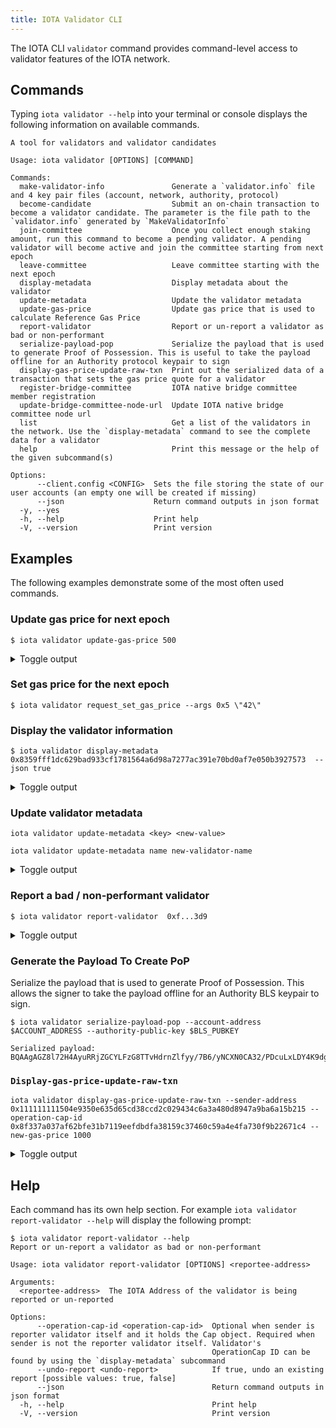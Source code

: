 ```yaml
---
title: IOTA Validator CLI
---
```


The IOTA CLI `validator` command provides command-level access to validator features of the IOTA network.

## Commands

Typing `iota validator --help` into your terminal or console displays the following information on available commands.

```shell
A tool for validators and validator candidates

Usage: iota validator [OPTIONS] [COMMAND]

Commands:
  make-validator-info               Generate a `validator.info` file and 4 key pair files (account, network, authority, protocol)
  become-candidate                  Submit an on-chain transaction to become a validator candidate. The parameter is the file path to the `validator.info` generated by `MakeValidatorInfo`
  join-committee                    Once you collect enough staking amount, run this command to become a pending validator. A pending validator will become active and join the committee starting from next epoch
  leave-committee                   Leave committee starting with the next epoch
  display-metadata                  Display metadata about the validator
  update-metadata                   Update the validator metadata
  update-gas-price                  Update gas price that is used to calculate Reference Gas Price
  report-validator                  Report or un-report a validator as bad or non-performant
  serialize-payload-pop             Serialize the payload that is used to generate Proof of Possession. This is useful to take the payload offline for an Authority protocol keypair to sign
  display-gas-price-update-raw-txn  Print out the serialized data of a transaction that sets the gas price quote for a validator
  register-bridge-committee         IOTA native bridge committee member registration
  update-bridge-committee-node-url  Update IOTA native bridge committee node url
  list                              Get a list of the validators in the network. Use the `display-metadata` command to see the complete data for a validator
  help                              Print this message or the help of the given subcommand(s)

Options:
      --client.config <CONFIG>  Sets the file storing the state of our user accounts (an empty one will be created if missing)
      --json                    Return command outputs in json format
  -y, --yes                     
  -h, --help                    Print help
  -V, --version                 Print version
```

## Examples

The following examples demonstrate some of the most often used commands. 

### Update gas price for next epoch

```shell
$ iota validator update-gas-price 500
```


<details>
  <summary>
  Toggle output
  </summary>

```shell
----- Transaction Digest ----
A8z83EqjmgwRNFV6sme6A5tTTTQPjiLgiW76neyvhLud

----- Transaction Data ----
╭───────────────────────────────────────────────────────────────────────────────────────────────────────────────────────────────────────────────────────────────────────────────────────────────────────────────────────────────────────────────────────────────────────────────────────────────────────────────────────╮
│ Transaction Data                                                                                                                                                                                                                                                                                                      │
├───────────────────────────────────────────────────────────────────────────────────────────────────────────────────────────────────────────────────────────────────────────────────────────────────────────────────────────────────────────────────────────────────────────────────────────────────────────────────────┤
│ Sender: 0xf...3d9                                                                                                                                                                                                                                                                                                     │
│ Gas Owner: 0xf...3d9                                                                                                                                                                                                                                                                                                  │
│ Gas Budget: 200000000 NANOS                                                                                                                                                                                                                                                                                           │
│ Gas Price: 1000 NANOS                                                                                                                                                                                                                                                                                                 │
│ Gas Payment:                                                                                                                                                                                                                                                                                                          │
│  ┌──                                                                                                                                                                                                                                                                                                                  │
│  │ ID: 0x8...19e                                                                                                                                                                                                                                                                                                      │
│  │ Version: 1                                                                                                                                                                                                                                                                                                         │
│  │ Digest: 8UEiGYe3KL3S6JPs8uP2sbbx7sMCtzi8yJJ6SyTe9V1x                                                                                                                                                                                                                                                               │
│  └──                                                                                                                                                                                                                                                                                                                  │
│                                                                                                                                                                                                                                                                                                                       │
│ Transaction Kind : Programmable                                                                                                                                                                                                                                                                                       │
│ Inputs: [Object(SharedObject { object_id: 0x0...005, initial_shared_version: SequenceNumber(1), mutable: true }), Object(ImmOrOwnedObject { object_id: 0x4...dbe, version: SequenceNumber(1), digest: o#82z9UUX9iD2Mq9zvciD56kmmDYqjF3iwaFadi3Mk16eJ }), Pure(IOTAPureValue { value_type: Some(U64), value: "500" })] │
│ Commands: [                                                                                                                                                                                                                                                                                                           │
│   MoveCall(0x0...003::iota_system::request_set_gas_price(Input(0),Input(1),Input(2))),                                                                                                                                                                                                                                │
│ ]                                                                                                                                                                                                                                                                                                                     │
│                                                                                                                                                                                                                                                                                                                       │
│                                                                                                                                                                                                                                                                                                                       │
│ Signatures:                                                                                                                                                                                                                                                                                                           │
│  j2FE7GNkHm9+ey0zTQrgfaTXJgGu1vYWmivrVxbUfP56vIrxMFA4XxqEyw7Q8pM1FR+JDPgCsE1kgZRGH6TZDg==                                                                                                                                                                                                                             │
│                                                                                                                                                                                                                                                                                                                       │
╰───────────────────────────────────────────────────────────────────────────────────────────────────────────────────────────────────────────────────────────────────────────────────────────────────────────────────────────────────────────────────────────────────────────────────────────────────────────────────────╯
----- Transaction Effects ----
╭─────────────────────────────────────────────────────────╮
│ Transaction Effects                                     │
├─────────────────────────────────────────────────────────┤
│ Digest: A8z83EqjmgwRNFV6sme6A5tTTTQPjiLgiW76neyvhLud    │
│ Status: Success                                         │
│ Executed Epoch: 5                                       │
│                                                         │
│ Mutated Objects:                                        │
│  ┌──                                                    │
│  │ ID: 0x0...005                                        │
│  │ Owner: Shared                                        │
│  │ Version: 16                                          │
│  │ Digest: ER2L6MxrqKNAsaRd9pWdMwvLzXG3ocGQnytnP9s5QLeh │
│  └──                                                    │
│  ┌──                                                    │
│  │ ID: 0x4...dbe                                        │
│  │ Owner: Account Address ( 0xf45...3d9 )               │
│  │ Version: 16                                          │
│  │ Digest: 4yDkecsKPe8SnacWdECmq1yVDt7MzvpXCxbRGs74PGaB │
│  └──                                                    │
│  ┌──                                                    │
│  │ ID: 0x5...8d1                                        │
│  │ Owner: Object ID: ( 0x000...005 )                    │
│  │ Version: 16                                          │
│  │ Digest: BBu5zHWWX7nnb1XcFu5VLVnKZEU6AqRRarDDjEeBtqWy │
│  └──                                                    │
│  ┌──                                                    │
│  │ ID: 0x8...19e                                        │
│  │ Owner: Account Address ( 0xf45...3d9 )               │
│  │ Version: 16                                          │
│  │ Digest: 4WQp6FYctutMFzf6f2EX68xut71AMubewJ6c7GxpzX7e │
│  └──                                                    │
│                                                         │
│ Shared Objects:                                         │
│  ┌──                                                    │
│  │ ID: 0x0...005                                        │ 
│  │ Version: 15                                          │
│  │ Digest: 6vdobiuiDQpJguDxVbbMNW5ddRqEFkP67C3FWrAVYYuZ │
│  └──                                                    │
│                                                         │
│ Gas Object:                                             │
│  ┌──                                                    │
│  │ ID: 0x8...19e                                        │
│  │ Owner: Account Address ( 0xf45...3d9 )               │
│  │ Version: 16                                          │
│  │ Digest: 4WQp6FYctutMFzf6f2EX68xut71AMubewJ6c7GxpzX7e │
│  └──                                                    │
│                                                         │
│ Gas Cost Summary:                                       │
│  Storage Cost: 31479200                                 │
│  Computation Cost: 1000000                              │
│  Storage Rebate: 0                                      │
│  Non-refundable Storage Fee: 0                          │
│                                                         │
│ Transaction Dependencies:                               │
│  2gqHgPZbjTkDWM9GnVuWU5kT9z2SWN2ggwK3ryxf8aUX           │
│  EmW6DhJWRACNZAvupiTNVacZFLoZxbNJ88mrKVv9DeiJ           │
╰─────────────────────────────────────────────────────────╯
```

</details>


### Set gas price for the next epoch

```shell
$ iota validator request_set_gas_price --args 0x5 \"42\"
```

### Display the validator information

```shell
$ iota validator display-metadata 0x8359fff1dc629bad933cf1781564a6d98a7277ac391e70bd0af7e050b3927573  --json true
```


<details>
  <summary>
  Toggle output
  </summary>

```shell
0x8359fff1dc629bad933cf1781564a6d98a7277ac391e70bd0af7e050b3927573's valdiator status: Active
{
  "iotaAddress": "0x8359fff1dc629bad933cf1781564a6d98a7277ac391e70bd0af7e050b3927573",
  "authorityPubkeyBytes": "lUhBLNuc6bosReVt+jv+BXZboiOjZQyT5tfJbMS1StEyBmPmF7TTuGl2vy/S8zKWGSEbPKPapz46phPZgFRy7TjXEdt6XjBHf/bkEg1atucEzAMPT/6cIx2G5We7wlXK",
  "networkPubkeyBytes": "1JiYHZHJFtuxim7woWhPGdBIe4QPoyvLVgpCRRZwUWg=",
  "protocolPubkeyBytes": "XhjH8q+isy4LP4GS1txLJYl+KQ9kV7b5dnu6C2x4XIk=",
  "proofOfPossessionBytes": "ovRMD5206HPBOoTfx+TgB5NXIKpbra4AuJRVGFSaaFbP2hAAZBDWpP1OD0Nyackf",
  "name": "validator-2.r.iota-rebased-testnet",
  "description": "validator-2.r.iota-rebased-testnet",
  "imageUrl": "",
  "projectUrl": "",
  "netAddress": "/dns/validator-2.r.iota-rebased-testnet.iota.cafe/tcp/8080/http",
  "p2pAddress": "/dns/validator-2.r.iota-rebased-testnet.iota.cafe/udp/8084",
  "primaryAddress": "/dns/validator-2.r.iota-rebased-testnet.iota.cafe/tcp/8081",
  "nextEpochAuthorityPubkeyBytes": null,
  "nextEpochProofOfPossession": null,
  "nextEpochNetworkPubkeyBytes": null,
  "nextEpochProtocolPubkeyBytes": null,
  "nextEpochNetAddress": null,
  "nextEpochP2pAddress": null,
  "nextEpochPrimaryAddress": null,
  "votingPower": "2500",
  "operationCapId": "0xa88b6ac306932c77f7bc228690c35104ab8b4cd4a174ace5296d01581ae4f2d5",
  "gasPrice": "1000",
  "commissionRate": "200",
  "nextEpochStake": "2958750000000000",
  "nextEpochGasPrice": "1000",
  "nextEpochCommissionRate": "200",
  "stakingPoolId": "0x4fb963ec2cb115ae2e13818e38f71d3ec8c6c2b892000fe6c119bf518b9b1a85",
  "stakingPoolActivationEpoch": "0",
  "stakingPoolDeactivationEpoch": null,
  "stakingPoolIotaBalance": "2958750000000000",
  "rewardsPool": "939575000000000",
  "poolTokenBalance": "2015128472804164",
  "pendingStake": "0",
  "pendingTotalIotaWithdraw": "0",
  "pendingPoolTokenWithdraw": "0",
  "exchangeRatesId": "0x456fd6d5a041d8c5de2998b4bf8a0cff2217132ae5de0c7017975fa82470ed43",
  "exchangeRatesSize": "6"
}
```
</details>

### Update validator metadata

```shell
iota validator update-metadata <key> <new-value>
```

```shell
iota validator update-metadata name new-validator-name
```


<details>
  <summary>
  Toggle output
  </summary>

```shell
----- Transaction Digest ----
HyVwvTSdHVFibs3du6S89mQ5kNC6FvaMeczAPguNYjss

----- Transaction Data ----
╭─────────────────────────────────────────────────────────────────────────────────────────────────╮
│ Transaction Data                                                                                │
├─────────────────────────────────────────────────────────────────────────────────────────────────┤
│ Sender: 0x111111111504e9350e635d65cd38ccd2c029434c6a3a480d8947a9ba6a15b215                      │
│ Gas Owner: 0x111111111504e9350e635d65cd38ccd2c029434c6a3a480d8947a9ba6a15b215                   │
│ Gas Budget: 200000000 NANOS                                                                     │
│ Gas Price: 1000 NANOS                                                                           │
│ Gas Payment:                                                                                    │
│  ┌──                                                                                            │
│  │ ID: 0x2ed4692a6b32266c21955db5fe4ed85fa1478c17cee9744c68cebdc034344181                       │
│  │ Version: 26                                                                                  │
│  │ Digest: 7EWayTrApAUjaGNTvS77H7tUPeuHxQ1RFZ4rnxpej633                                         │
│  └──                                                                                            │
│                                                                                                 │
│ Transaction Kind: Programmable                                                                  │
│ ╭─────────────────────────────────────────────────────────────────────────────────────────────╮ │
│ │ Input Objects                                                                               │ │
│ ├─────────────────────────────────────────────────────────────────────────────────────────────┤ │
│ │ 0   Shared Object    ID: 0x0000000000000000000000000000000000000000000000000000000000000005 │ │
│ │ 1   Pure Arg: Type: vector<u8>, Value: "new-validator-name"                                 │ │
│ ╰─────────────────────────────────────────────────────────────────────────────────────────────╯ │
│ ╭──────────────────────────────────────────────────────────────────────────────────╮            │
│ │ Commands                                                                         │            │
│ ├──────────────────────────────────────────────────────────────────────────────────┤            │
│ │ 0  MoveCall:                                                                     │            │
│ │  ┌                                                                               │            │
│ │  │ Function:  update_validator_name                                              │            │
│ │  │ Module:    iota_system                                                        │            │
│ │  │ Package:   0x0000000000000000000000000000000000000000000000000000000000000003 │            │
│ │  │ Arguments:                                                                    │            │
│ │  │   Input  0                                                                    │            │
│ │  │   Input  1                                                                    │            │
│ │  └                                                                               │            │
│ ╰──────────────────────────────────────────────────────────────────────────────────╯            │
│                                                                                                 │
│ Signatures:                                                                                     │
│    79tpsgiXFX65rUIFHhqlhBTj6Us59adQXfTdKhhCLuo1OvG6oyJkXzx4VEA17u/yqSVxFkaGYp1LuMbFL4cNCQ==     │
│                                                                                                 │
╰─────────────────────────────────────────────────────────────────────────────────────────────────╯
----- Transaction Effects ----
╭───────────────────────────────────────────────────────────────────────────────────────────────────╮
│ Transaction Effects                                                                               │
├───────────────────────────────────────────────────────────────────────────────────────────────────┤
│ Digest: HyVwvTSdHVFibs3du6S89mQ5kNC6FvaMeczAPguNYjss                                              │
│ Status: Success                                                                                   │
│ Executed Epoch: 39                                                                                │
│ Mutated Objects:                                                                                  │
│  ┌──                                                                                              │
│  │ ID: 0x0000000000000000000000000000000000000000000000000000000000000005                         │
│  │ Owner: Shared                                                                                  │
│  │ Version: 112                                                                                   │
│  │ Digest: 5BoJQhssNo5smzUddV8rRvaDCGiWvZotVmx3cbh26q4K                                           │
│  └──                                                                                              │
│  ┌──                                                                                              │
│  │ ID: 0x2ed4692a6b32266c21955db5fe4ed85fa1478c17cee9744c68cebdc034344181                         │
│  │ Owner: Account Address ( 0x111111111504e9350e635d65cd38ccd2c029434c6a3a480d8947a9ba6a15b215 )  │
│  │ Version: 112                                                                                   │
│  │ Digest: DNZiGcn27ByW5QY3ZbSpX2CjwQyRkVxX6R7i8CKTZ55h                                           │
│  └──                                                                                              │
│  ┌──                                                                                              │
│  │ ID: 0x5b890eaf2abcfa2ab90b77b8e6f3d5d8609586c3e583baf3dccd5af17edf48d1                         │
│  │ Owner: Object ID: ( 0x0000000000000000000000000000000000000000000000000000000000000005 )       │
│  │ Version: 112                                                                                   │
│  │ Digest: 3aYHFk32MvmVmC3EoBkxFCxUAQaoNUd2LNRBYy4DYTDq                                           │
│  └──                                                                                              │
│ Shared Objects:                                                                                   │
│  ┌──                                                                                              │
│  │ ID: 0x0000000000000000000000000000000000000000000000000000000000000005                         │
│  │ Version: 111                                                                                   │
│  │ Digest: 7BxrwgHL3v2WEzt1Fxa93HL27n7e5fhckCMmuhdeHra7                                           │
│  └──                                                                                              │
│ Gas Object:                                                                                       │
│  ┌──                                                                                              │
│  │ ID: 0x2ed4692a6b32266c21955db5fe4ed85fa1478c17cee9744c68cebdc034344181                         │
│  │ Owner: Account Address ( 0x111111111504e9350e635d65cd38ccd2c029434c6a3a480d8947a9ba6a15b215 )  │
│  │ Version: 112                                                                                   │
│  │ Digest: DNZiGcn27ByW5QY3ZbSpX2CjwQyRkVxX6R7i8CKTZ55h                                           │
│  └──                                                                                              │
│ Gas Cost Summary:                                                                                 │
│    Storage Cost: 35697200 NANOS                                                                   │
│    Computation Cost: 1000000 NANOS                                                                │
│    Storage Rebate: 35636400 NANOS                                                                 │
│    Non-refundable Storage Fee: 0 NANOS                                                            │
│                                                                                                   │
│ Transaction Dependencies:                                                                         │
│    2QvVh6TYRBLgsB2PT3388hEvAoRmNsYkLsjyz2KnG6fH                                                   │
│    6grSKcoWbjpzH8xD1rrqPzLqkccf5NW9t1nV4McEsXbE                                                   │
│    HHRccKiYZ9HP9dDdDv4bNQRUtuw8P9e3ZFPpr3X6c9Zb                                                   │
╰───────────────────────────────────────────────────────────────────────────────────────────────────╯
```
</details>

### Report a bad / non-performant validator

```shell
$ iota validator report-validator  0xf...3d9
```


<details>
  <summary>
  Toggle output
  </summary>


```shell
----- Transaction Digest ----
8jVYrpuRBmdSLP37MsQGRqUqE3kE2m8XiSS4TG4aJwXf

----- Transaction Data ----
╭──────────────────────────────────────────────────────────────────────────────────────────────────────────────────────────────────────────────────────────────────────────────────────────────────────────────────────────────────────────────────────────────────────────────────────────────────────────────────────────────────╮
│ Transaction Data                                                                                                                                                                                                                                                                                                                 │
├──────────────────────────────────────────────────────────────────────────────────────────────────────────────────────────────────────────────────────────────────────────────────────────────────────────────────────────────────────────────────────────────────────────────────────────────────────────────────────────────────┤
│ Sender: 0xf...3d9                                                                                                                                                                                                                                                                                                                │
│ Gas Owner: 0xf...3d9                                                                                                                                                                                                                                                                                                             │
│ Gas Budget: 200000000 NANOS                                                                                                                                                                                                                                                                                                      │
│ Gas Price: 1000 NANOS                                                                                                                                                                                                                                                                                                            │
│ Gas Payment:                                                                                                                                                                                                                                                                                                                     │
│  ┌──                                                                                                                                                                                                                                                                                                                             │
│  │ ID: 0x8...19e                                                                                                                                                                                                                                                                                                                 │
│  │ Version: 16                                                                                                                                                                                                                                                                                                                   │
│  │ Digest: 4WQp6FYctutMFzf6f2EX68xut71AMubewJ6c7GxpzX7e                                                                                                                                                                                                                                                                          │
│  └──                                                                                                                                                                                                                                                                                                                             │
│                                                                                                                                                                                                                                                                                                                                  │
│ Transaction Kind : Programmable                                                                                                                                                                                                                                                                                                  │
│ Inputs: [Object(SharedObject { object_id: 0x0...005, initial_shared_version: SequenceNumber(1), mutable: true }), Object(ImmOrOwnedObject { object_id: 0x4...dbe, version: SequenceNumber(16), digest: o#4yDkecsKPe8SnacWdECmq1yVDt7MzvpXCxbRGs74PGaB }), Pure(IOTAPureValue { value_type: Some(Address), value: "0xf...3d9" })] │
│ Commands: [                                                                                                                                                                                                                                                                                                                      │
│   MoveCall(0x0...003::iota_system::report_validator(Input(0),Input(1),Input(2))),                                                                                                                                                                                                                                                │
│ ]                                                                                                                                                                                                                                                                                                                                │
│                                                                                                                                                                                                                                                                                                                                  │
│                                                                                                                                                                                                                                                                                                                                  │
│ Signatures:                                                                                                                                                                                                                                                                                                                      │
│  7lJ9ezA1qjGk7nyFCESgLlg/tkVSy46dDkRgJzwgWP3qA+kAjJV8YVWFjJf2r6aLgWgCZCKnka9bkcp1V5jBAA==                                                                                                                                                                                                                                        │
│                                                                                                                                                                                                                                                                                                                                  │
╰──────────────────────────────────────────────────────────────────────────────────────────────────────────────────────────────────────────────────────────────────────────────────────────────────────────────────────────────────────────────────────────────────────────────────────────────────────────────────────────────────╯
----- Transaction Effects ----
╭───────────────────────────────────────────────────────────────────────────────────────────────────────────────────────────────────────────────────────────────────────────────────────────────────────────────────────────────────────────────────────────────────────────────────────────────────────╮
│ Transaction Effects                                                                                                                                                                                                                                                                                   │
├───────────────────────────────────────────────────────────────────────────────────────────────────────────────────────────────────────────────────────────────────────────────────────────────────────────────────────────────────────────────────────────────────────────────────────────────────────┤
│ Digest: 8jVYrpuRBmdSLP37MsQGRqUqE3kE2m8XiSS4TG4aJwXf                                                                                                                                                                                                                                                  │
│ Status: Failure { error: "MoveAbort(MoveLocation { module: ModuleId { address: 0000000000000000000000000000000000000000000000000000000000000003, name: Identifier(\"iota_system_state_inner\") }, function: 16, instruction: 12, function_name: Some(\"report_validator_impl\") }, 3) in command 0" } │
│ Executed Epoch: 8                                                                                                                                                                                                                                                                                     │
│                                                                                                                                                                                                                                                                                                       │
│ Mutated Objects:                                                                                                                                                                                                                                                                                      │
│  ┌──                                                                                                                                                                                                                                                                                                  │
│  │ ID: 0x0...005                                                                                                                                                                                                                                                                                      │
│  │ Owner: Shared                                                                                                                                                                                                                                                                                      │
│  │ Version: 25                                                                                                                                                                                                                                                                                        │
│  │ Digest: 5N5zyTyFCqAkyz44FGrpr6cYdXcwk4eUCHKzyAZqehMB                                                                                                                                                                                                                                               │
│  └──                                                                                                                                                                                                                                                                                                  │
│  ┌──                                                                                                                                                                                                                                                                                                  │
│  │ ID: 0x4...dbe                                                                                                                                                                                                                                                                                      │
│  │ Owner: Account Address ( 0xf...3d9 )                                                                                                                                                                                                                                                               │
│  │ Version: 25                                                                                                                                                                                                                                                                                        │
│  │ Digest: HCEr5bcJhKo5jfRx2gsXxGSkpcq6tm8nFGSxxwoPpkNz                                                                                                                                                                                                                                               │
│  └──                                                                                                                                                                                                                                                                                                  │
│  ┌──                                                                                                                                                                                                                                                                                                  │
│  │ ID: 0x8...19e                                                                                                                                                                                                                                                                                      │
│  │ Owner: Account Address ( 0xf...3d9 )                                                                                                                                                                                                                                                               │
│  │ Version: 25                                                                                                                                                                                                                                                                                        │
│  │ Digest: BTzMmVABwEKXoiLsTZ79Li97Eo6HPtNtWTvib8Eq1yrH                                                                                                                                                                                                                                               │
│  └──                                                                                                                                                                                                                                                                                                  │
│                                                                                                                                                                                                                                                                                                       │
│ Shared Objects:                                                                                                                                                                                                                                                                                       │
│  ┌──                                                                                                                                                                                                                                                                                                  │
│  │ ID: 0x0...005                                                                                                                                                                                                                                                                                      │
│  │ Version: 24                                                                                                                                                                                                                                                                                        │
│  │ Digest: BiS4pKAX3KGXbJrk4oZijy6ggKHDZJd9qPUDWxLEoNR1                                                                                                                                                                                                                                               │
│  └──                                                                                                                                                                                                                                                                                                  │
│                                                                                                                                                                                                                                                                                                       │
│ Gas Object:                                                                                                                                                                                                                                                                                           │
│  ┌──                                                                                                                                                                                                                                                                                                  │
│  │ ID: 0x8...19e                                                                                                                                                                                                                                                                                      │
│  │ Owner: Account Address ( 0xf...3d9 )                                                                                                                                                                                                                                                               │
│  │ Version: 25                                                                                                                                                                                                                                                                                        │
│  │ Digest: BTzMmVABwEKXoiLsTZ79Li97Eo6HPtNtWTvib8Eq1yrH                                                                                                                                                                                                                                               │
│  └──                                                                                                                                                                                                                                                                                                  │
│                                                                                                                                                                                                                                                                                                       │
│ Gas Cost Summary:                                                                                                                                                                                                                                                                                     │
│  Storage Cost: 4195200                                                                                                                                                                                                                                                                                │
│  Computation Cost: 1000000                                                                                                                                                                                                                                                                            │
│  Storage Rebate: 31164408                                                                                                                                                                                                                                                                             │
│  Non-refundable Storage Fee: 314792                                                                                                                                                                                                                                                                   │
│                                                                                                                                                                                                                                                                                                       │
│ Transaction Dependencies:                                                                                                                                                                                                                                                                             │
│  2gqHgPZbjTkDWM9GnVuWU5kT9z2SWN2ggwK3ryxf8aUX                                                                                                                                                                                                                                                         │
│  A8z83EqjmgwRNFV6sme6A5tTTTQPjiLgiW76neyvhLud                                                                                                                                                                                                                                                         │
│  B8p4pVC5pzFQRVpZ73nZfAWMt7sL4iH4x4AbDviYWuzF                                                                                                                                                                                                                                                         │
╰───────────────────────────────────────────────────────────────────────────────────────────────────────────────────────────────────────────────────────────────────────────────────────────────────────────────────────────────────────────────────────────────────────────────────────────────────────╯
```

</details>


### Generate the Payload To Create PoP

Serialize the payload that is used to generate Proof of Possession. This allows the signer to take the payload offline for an Authority BLS keypair to sign.
```shell
$ iota validator serialize-payload-pop --account-address $ACCOUNT_ADDRESS --authority-public-key $BLS_PUBKEY
```

```shell
Serialized payload: BQAAgAGZ8l72H4AyuRRjZGCYLFzG8TTvHdrnZlfyy/7B6/yNCXN0CA32/PDcuLxLDY4K9dgOu/8rTFmfVPQtYxLfwxQnYHjBzDR+u77FGYviWFE/OGuTDQLCdJqAPiMwlV69GhARERERFQTpNQ5jXWXNOMzSwClDTGo6SA2JR6m6ahWyFQAAAAAAAAAA
```

### `Display-gas-price-update-raw-txn`

```shell
iota validator display-gas-price-update-raw-txn --sender-address 0x111111111504e9350e635d65cd38ccd2c029434c6a3a480d8947a9ba6a15b215 --operation-cap-id 0x8f337a037af62bfe31b7119eefdbdfa38159c37460c59a4e4fa730f9b22671c4 --new-gas-price 1000
```

<details>
  <summary>
  Toggle output
  </summary>

```shell
Transaction: V1(TransactionDataV1 { kind: ProgrammableTransaction(ProgrammableTransaction { inputs: [Object(SharedObject { id: 0x0000000000000000000000000000000000000000000000000000000000000005, initial_shared_version: SequenceNumber(1), mutable: true }), Object(ImmOrOwnedObject((0x8f337a037af62bfe31b7119eefdbdfa38159c37460c59a4e4fa730f9b22671c4, SequenceNumber(26), o#5XwiVLt4h46Na4BjjHWyuohU8DqqZ68DvFfGGgTHP2xg))), Pure([232, 3, 0, 0, 0, 0, 0, 0])], commands: [MoveCall(ProgrammableMoveCall { package: 0x0000000000000000000000000000000000000000000000000000000000000003, module: Identifier("iota_system"), function: Identifier("request_set_gas_price"), type_arguments: [], arguments: [Input(0), Input(1), Input(2)] })] }), sender: 0x111111111504e9350e635d65cd38ccd2c029434c6a3a480d8947a9ba6a15b215, gas_data: GasData { payment: [(0x2ed4692a6b32266c21955db5fe4ed85fa1478c17cee9744c68cebdc034344181, SequenceNumber(112), o#DNZiGcn27ByW5QY3ZbSpX2CjwQyRkVxX6R7i8CKTZ55h)], owner: 0x111111111504e9350e635d65cd38ccd2c029434c6a3a480d8947a9ba6a15b215, price: 1000, budget: 200000000 }, expiration: None }), 
Serialized transaction: "AAADAQEAAAAAAAAAAAAAAAAAAAAAAAAAAAAAAAAAAAAAAAAABQEAAAAAAAAAAQEAjzN6A3r2K/4xtxGe79vfo4FZw3RgxZpOT6cw+bImccQaAAAAAAAAACBDXAnuGQCvycBcBmo4dLuKWzyqw1BhqUVK2Yg/gbjYsQAI6AMAAAAAAAABAAAAAAAAAAAAAAAAAAAAAAAAAAAAAAAAAAAAAAAAAAADC2lvdGFfc3lzdGVtFXJlcXVlc3Rfc2V0X2dhc19wcmljZQADAQAAAQEAAQIAERERERUE6TUOY11lzTjM0sApQ0xqOkgNiUepumoVshUBLtRpKmsyJmwhlV21/k7YX6FHjBfO6XRMaM69wDQ0QYFwAAAAAAAAACC30m1aeN9+ac3WojduzLcSD32BTEtFHrpe6BPieOiuwBEREREVBOk1DmNdZc04zNLAKUNMajpIDYlHqbpqFbIV6AMAAAAAAAAAwusLAAAAAAA="
```
</details>

## Help

Each command has its own help section. For example `iota validator report-validator --help` will display the following prompt:

```shell
$ iota validator report-validator --help
Report or un-report a validator as bad or non-performant

Usage: iota validator report-validator [OPTIONS] <reportee-address>

Arguments:
  <reportee-address>  The IOTA Address of the validator is being reported or un-reported

Options:
      --operation-cap-id <operation-cap-id>  Optional when sender is reporter validator itself and it holds the Cap object. Required when sender is not the reporter validator itself. Validator's
                                             OperationCap ID can be found by using the `display-metadata` subcommand
      --undo-report <undo-report>            If true, undo an existing report [possible values: true, false]
      --json                                 Return command outputs in json format
  -h, --help                                 Print help
  -V, --version                              Print version
```
